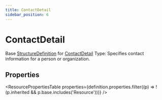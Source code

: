 ```yaml
---
title: ContactDetail
sidebar_position: 6
---
```


# ContactDetail

Base <a href="/docs/api/fhir/resources/structuredefinition">StructureDefinition</a> for <a href="/docs/api/fhir/datatypes/contactdetail">ContactDetail</a> Type: Specifies contact information for a person or organization.

<Tabs queryString="intro-section">
<TabItem value="schema" label="Schema" default>


## Properties


<ResourcePropertiesTable properties={definition.properties.filter((p) => !(p.inherited && p.base.includes('Resource')))} />


</TabItem>
  
  
  
  

</Tabs>
